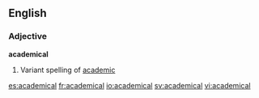 ==English==
===Adjective===
'''academical'''
# Variant spelling of [[academic]]

[[es:academical]]
[[fr:academical]]
[[io:academical]]
[[sv:academical]]
[[vi:academical]]
